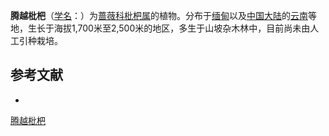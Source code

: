 {{Speciesbox
| name = 腾越枇杷
| status = 
| status_system = 
| image =
| genus = Eriobotrya
| species = tengyuehensis
| authority = W. W. Smith in Not.
}}

'''腾越枇杷'''（[[学名|学名]]：{{lang|la|''Eriobotrya tengyuehensis''}}）为[[蔷薇科|蔷薇科]][[枇杷属|枇杷属]]的植物。分布于[[缅甸|缅甸]]以及[[中国大陆|中国大陆]]的[[云南|云南]]等地，生长于海拔1,700米至2,500米的地区，多生于山坡杂木林中，目前尚未由人工引种栽培。

== 参考文献 ==
<div class="references-small">
* {{cite web| url =http://www.bioinfo.cn/db05/KmzwSpecies.php?action=view&id=19043| title =腾越枇杷| work =《中国高等植物数据库全库》| publisher =中国科学院微生物研究所| author =昆明植物研究所| accessdate =2009-02-25| archive-date =2018-06-28| archive-url =https://web.archive.org/web/20180628204035/http://www.bioinfo.cn/db05/KmzwSpecies.php?action=view| dead-url =yes}}
</div>
{{Taxonbar|from=Q12198489}}

[[Category:枇杷属|腾越枇杷]]


{{植物小作品}}